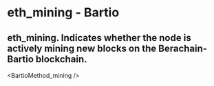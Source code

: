 # eth_mining - Bartio

## eth_mining. Indicates whether the node is actively mining new blocks on the Berachain-Bartio blockchain.


<BartioMethod_mining />
